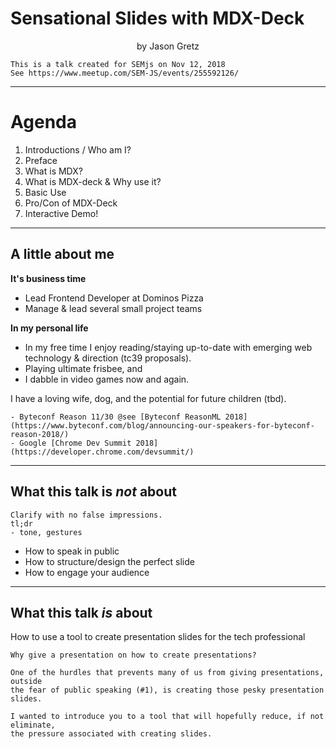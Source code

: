 
<Head>
    <title>How to MDX-Deck</title>
    <link rel="icon" type="image/png" sizes="32x32" href="./assets/images/favicon-32x32.png" />
    <link rel="icon" type="image/png" sizes="16x16" href="./assets/images/favicon-16x16.png" />
    <link rel="stylesheet" href="./assets/css/imports.css" />
</Head>

# Sensational Slides with MDX-Deck

<Center>by Jason Gretz</Center>

```notes
This is a talk created for SEMjs on Nov 12, 2018
See https://www.meetup.com/SEM-JS/events/255592126/
```

---
# Agenda

1. Introductions / Who am I?
1. Preface
1. What is MDX?
1. What is MDX-deck & Why use it?
1. Basic Use
1. Pro/Con of MDX-Deck
1. Interactive Demo!

---
## A little about me

**It's business time**

- Lead Frontend Developer at Dominos Pizza
- Manage & lead several small project teams

**In my personal life**

- In my free time I enjoy reading/staying up-to-date with emerging web technology & direction (tc39 proposals).
- Playing ultimate frisbee, and
- I dabble in video games now and again.

I have a loving wife, dog, and the potential for future children (tbd).

```notes
- Byteconf Reason 11/30 @see [Byteconf ReasonML 2018](https://www.byteconf.com/blog/announcing-our-speakers-for-byteconf-reason-2018/)
- Google [Chrome Dev Summit 2018](https://developer.chrome.com/devsummit/)
```
---

## What this talk is _not_ about

```notes
Clarify with no false impressions.
tl;dr
- tone, gestures
```

- How to speak in public
- How to structure/design the perfect slide
- How to engage your audience

---

## What this talk _is_ about

<!-- When you declare a style, you override the whole tag... wort? -->
<!-- The `<p>` _must_ be wrpaped in a `<span>`... wort? -->
<div style={{textAlign: "center", fontSize: "1.5rem" }}>
    <p>How to use a tool to create presentation slides for the tech professional</p>
</div>

```notes
Why give a presentation on how to create presentations?

One of the hurdles that prevents many of us from giving presentations, outside
the fear of public speaking (#1), is creating those pesky presentation slides.

I wanted to introduce you to a tool that will hopefully reduce, if not eliminate,
the pressure associated with creating slides.
```
